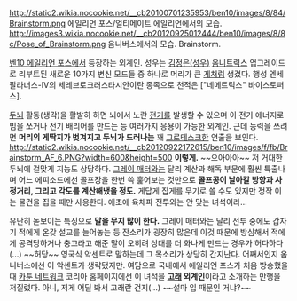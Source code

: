 http://static2.wikia.nocookie.net/__cb20100701235953/ben10/images/8/84/Brainstorm.png
에일리언 포스/얼티메이트 에일리언에서의 모습.
http://images3.wikia.nocookie.net/__cb20120925012444/ben10/images/8/8c/Pose_of_Brainstorm.png
옴니버스에서의 모습.
Brainstorm.

[[벤10 에일리언 포스]]에서 등장하는 외계인. 성우는 [[김정은(성우)]]
[[옴니트릭스]] 업그레이드로 리부트된 새로운 10가지 변신 모드들 중 하나로 머리가 큰 [[게]]처럼 생겼다.
행성 엔세팔라너스-IV의 세레브로크러스타시안이란 종족으로 천적은 ["네메트릭스" 바이스토퍼스].

[[두뇌]] 활동(생각)을 활발히 하면 뇌에서 노란 [[전기]]를 발생할 수 있으며 이 전기 에너지로 빔을 쏘거나 전기 배리어를 만드는 등 여러가지 응용이 가능한 외계인. 근데 능력을 쓰려면 '''머리의 게딱지가 벗겨지고 두뇌가 드러나는''' 꽤 [[그로테스크]]한 연출을 보인다.
http://static2.wikia.nocookie.net/__cb20120922172615/ben10/images/f/fb/Brainstorm_AF_6.PNG?width=600&height=500 
'''이렇게.''' ~~으아아아~~
저 거대한 두뇌에 걸맞게 지능도 상당하다. [[그레이 매터]]와는 달리 계산과 해독 부문에 훨씬 특출나며 어느 에피소드에선 골프장을 한번 쓱 훑어보는 것만으로 '''골프공이 날아갈 방향과 사정거리, 그리고 각도를 계산해냈을 정도.'''
게답게 집게를 무기로 쓸 수도 있지만 정작 이는 물건을 집을 때만 사용한다. 애초에 육체파 전투와는 안 맞는 녀석이라...

유난히 돋보이는 특징으로 '''말을 무지 많이 한다.''' 그레이 매터와는 달리 전투 중에도 갑자기 적에게 온갖 설교를 늘어놓는 등 잔소리가 굉장히 많은데 이것 때문에 방심해서 적에게 공격당하거나 충고라고 해준 말이 오히려 상대를 더 화나게 만드는 경우가 허다하다(...) ~~허당~~ 
영국식 악센트로 말하는데 그 목소리가 상당히 간지난다. 어째서인지 옴니버스에선 이 악센트가 생략됐지만. 
여담으로 국내에서 에일리언 포스가 처음 방송했을 때 [[카툰 네트워크]] 코리아 홈페이지에선 이 녀석을 '''[[고래]] 외계인'''이라고 소개하는 만행을 저질렀다. 아니, 저게 어딜 봐서 고래란 건지(...) ~~설마 입 때문인 거냐?~~
